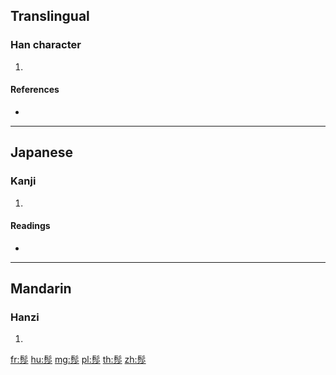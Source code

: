 {{character info/new}}
==Translingual==

===Han character===
{{Han char|rn=190|rad=髟|as=07|sn=17|four=|canj=SHEFH}}

# {{defn|Han|sort=髟07}}

====References====
* {{Han ref|kx=1454.360|dkj=45461|dj=1985.220|hdz=74527.010|uh=9AFF|ud=39679}}

----

==Japanese==

===Kanji===
{{ja-kanji|grade=|rs=髟07}}

# {{defn|lang=ja|sort=髟07}}

====Readings====
* {{ja-readings|on=[[さ]] (sa), [[しゃ]] (sha)|kun=}}

----

==Mandarin==

===Hanzi===
{{cmn-hanzi|pin=[[shā]] ([[sha1]])|wg=sha<sup>1</sup>}}

# {{defn|lang=cmn|sort=髟07}}

[[fr:髿]]
[[hu:髿]]
[[mg:髿]]
[[pl:髿]]
[[th:髿]]
[[zh:髿]]